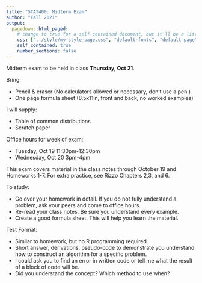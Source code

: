 ```yaml
---
title: "STAT400: Midterm Exam"
author: "Fall 2021"
output:
  pagedown::html_paged:
    # change to true for a self-contained document, but it'll be a litte slower for Pandoc to render
    css: ["../style/my-style-page.css", "default-fonts", "default-page", "default"]
    self_contained: true
    number_sections: false
---
```


Midterm exam to be held in class **Thursday, Oct 21**.

Bring:

- Pencil & eraser (No calculators allowed or necessary, don't use a pen.)
- One page formula sheet (8.5x11in, front and back, no worked examples)

I will supply:

- Table of common distributions
- Scratch paper

Office hours for week of exam:

- Tuesday, Oct 19 11:30pm-12:30pm
- Wednesday, Oct 20 3pm-4pm

This exam covers material in the class notes through October 19 and Homeworks 1-7. For extra practice, see Rizzo Chapters 2,3, and 6.

To study:

- Go over your homework in detail. If you do not fully understand a problem, ask your peers and come to office hours.
- Re-read your class notes. Be sure you understand every example.
- Create a good formula sheet. This will help you learn the material.

Test Format:

- Similar to homework, but no R programming required.
- Short answer, derivations, pseudo-code to demonstrate you understand how to construct an algorithm for a specific problem.
- I could ask you to find an error in written code or tell me what the result of a block of code will be.
- Did you understand the concept? Which method to use when?